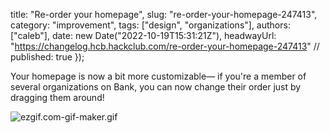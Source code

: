   title: "Re-order your homepage",
  slug: "re-order-your-homepage-247413",
  category: "improvement",
  tags: ["design", "organizations"],
  authors: ["caleb"],
  date: new Date("2022-10-19T15:31:21Z"),
  headwayUrl: "https://changelog.hcb.hackclub.com/re-order-your-homepage-247413" // published: true
});

Your homepage is now a bit more customizable— if you're a member of several organizations on Bank, you can now change their order just by dragging them around!

![ezgif.com-gif-maker.gif](https://cloud.headwayapp.co/changelogs_images/images/big/000/097/460-fe6efc0f011dfafa4c919fd0b723a6f0c62cf5e2.gif)
